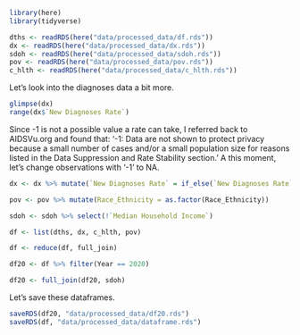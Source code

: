```r
library(here)
library(tidyverse)
```

```r
dths <- readRDS(here("data/processed_data/df.rds"))
dx <- readRDS(here("data/processed_data/dx.rds"))
sdoh <- readRDS(here("data/processed_data/sdoh.rds"))
pov <- readRDS(here("data/processed_data/pov.rds"))
c_hlth <- readRDS(here("data/processed_data/c_hlth.rds"))
```

Let's look into the diagnoses data a bit more. 
```r
glimpse(dx)
range(dx$`New Diagnoses Rate`)
```

Since -1 is not a possible value a rate can take, I referred back to AIDSVu.org and found that: '-1: Data are not shown to protect privacy because a small number of cases and/or a small population size for reasons listed in the Data Suppression and Rate Stability section.' A this moment, let's change observations with '-1' to NA. 

```r
dx <- dx %>% mutate(`New Diagnoses Rate` = if_else(`New Diagnoses Rate` < 0, NA, `New Diagnoses Rate`))

pov <- pov %>% mutate(Race_Ethnicity = as.factor(Race_Ethnicity))

sdoh <- sdoh %>% select(!`Median Household Income`)
```

```r
df <- list(dths, dx, c_hlth, pov)

df <- reduce(df, full_join)

df20 <- df %>% filter(Year == 2020)

df20 <- full_join(df20, sdoh)
```

Let's save these dataframes.
```r
saveRDS(df20, "data/processed_data/df20.rds")
saveRDS(df, "data/processed_data/dataframe.rds")
```